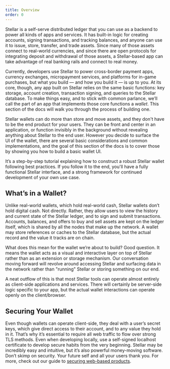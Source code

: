 ```yaml
---
title: Overview
order: 0
---
```


Stellar is a self-serve distributed ledger that you can use as a backend to power all kinds of apps and services.  It has built-in logic for creating accounts, signing transactions, and tracking balances, and anyone can use it to issue, store, transfer, and trade assets.  Since many of those assets connect to real-world currencies, and since there are open protocols for integrating deposit and withdrawal of those assets, a Stellar-based app can take advantage of real banking rails and connect to real money.  

Currently, developers use Stellar to power cross-border payment apps, currency exchanges, micropayment services, and platforms for in-game purchases, but what you build — and how you build it — is up to you.  At its core, though, any app built on Stellar relies on the same basic functions: key storage, account creation, transaction signing, and queries to the Stellar database.  To make things easy, and to stick with common parlance, we’ll call the part of an app that implements those core functions a *wallet*.  This section of the docs will walk you through the process of building one.  

Stellar wallets can do more than store and move assets, and they don't have to be the end product for your users. They can be front and center in an application, or function invisibly in the background without revealing anything about Stellar to the end user.  However you decide to surface the UI of the wallet, there are several basic considerations and common implementations, and the goal of this section of the docs is to cover those by showing you how to build a basic wallet UI.

It’s a step-by-step tutorial explaining how to construct a robust Stellar wallet following best practices.  If you follow it to the end, you'll have a fully functional Stellar interface, and a strong framework for continued development of your own use case.

## What’s in a Wallet?
Unlike real-world wallets, which hold real-world cash, Stellar wallets don’t hold digital cash.  Not directly.  Rather, they allow users to view the history and current state of the Stellar ledger, and to sign and submit transactions.  Accounts, balances, and offers to buy and sell assets are kept on the ledger itself, which is shared by all the nodes that make up the network.  A wallet may store references or caches to the Stellar database, but the actual record and the value it tracks are on chain.

What does this mean for the wallet we’re about to build? Good question. It means the wallet acts as a visual and interactive layer on top of Stellar rather than as an extension or storage mechanism. Our conversation moving forward will revolve around accessing Stellar and surfacing data in the network rather than "running" Stellar or storing something on our end.

A neat outflow of this is that most Stellar tools can operate almost entirely as client-side applications and services. There will certainly be server-side logic specific to your app, but the actual wallet interactions can operate openly on the client/browser.

## Securing Your Wallet
Even though wallets can operate client-side, they deal with a user’s secret keys, which give direct access to their account, and to any value they hold in it.  That’s why it’s essential to require all web traffic to flow over strong TLS methods. Even when developing locally, use a self-signed localhost certificate to develop secure habits from the very beginning. 
Stellar may be incredibly easy and intuitive, but it’s also powerful money-moving software.  Don’t skimp on security. Your future self and all your users thank you.  For more, check out our guide to [securing web-based products][1].

[1]:	https://www.stellar.org/developers/guides/walkthroughs/securing-web-projects.html
